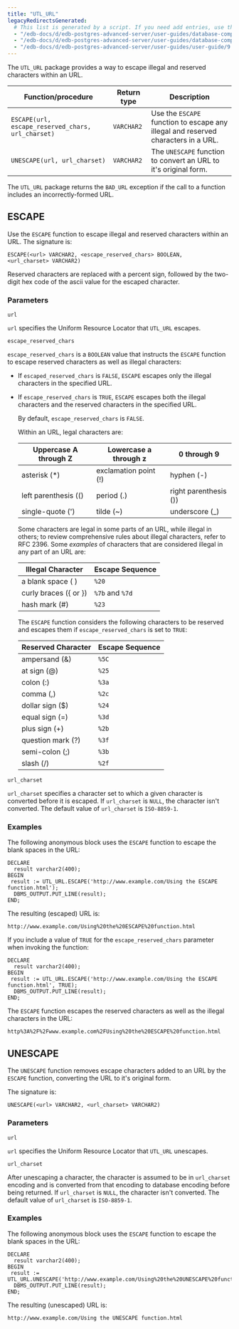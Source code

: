 ```yaml
---
title: "UTL_URL"
legacyRedirectsGenerated:
  # This list is generated by a script. If you need add entries, use the `legacyRedirects` key.
  - "/edb-docs/d/edb-postgres-advanced-server/user-guides/database-compatibility-for-oracle-developers-built-in-package-guide/9.6/Database_Compatibility_for_Oracle_Developers_Built-in_Package_Guide.1.38.html"
  - "/edb-docs/d/edb-postgres-advanced-server/user-guides/database-compatibility-for-oracle-developers-guide/9.5/Database_Compatibility_for_Oracle_Developers_Guide.1.211.html"
  - "/edb-docs/d/edb-postgres-advanced-server/user-guides/user-guide/9.5/EDB_Postgres_Enterprise_Guide.1.169.html"
---
```


The `UTL_URL` package provides a way to escape illegal and reserved characters within an URL.

| Function/procedure                                | Return type | Description                                                                       |
| ------------------------------------------------- | ----------- | --------------------------------------------------------------------------------- |
| `ESCAPE(url, escape_reserved_chars, url_charset)` | `VARCHAR2`  | Use the `ESCAPE` function to escape any illegal and reserved characters in a URL. |
| `UNESCAPE(url, url_charset)`                      | `VARCHAR2`  | The `UNESCAPE` function to convert an URL to it's original form.                  |

The `UTL_URL` package returns the `BAD_URL` exception if the call to a function includes an incorrectly-formed URL.

## ESCAPE

Use the `ESCAPE` function to escape illegal and reserved characters within an URL. The signature is:

```text
ESCAPE(<url> VARCHAR2, <escape_reserved_chars> BOOLEAN,
<url_charset> VARCHAR2)
```

Reserved characters are replaced with a percent sign, followed by the two-digit hex code of the ascii value for the escaped character.

### Parameters

`url`

 `url` specifies the Uniform Resource Locator that `UTL_URL` escapes.

`escape_reserved_chars`

 `escape_reserved_chars` is a `BOOLEAN` value that instructs the `ESCAPE` function to escape reserved characters as well as illegal characters:

-   If `escaped_reserved_chars` is `FALSE`, `ESCAPE` escapes only the illegal characters in the specified URL.
-   If `escape_reserved_chars` is `TRUE`, `ESCAPE` escapes both the illegal characters and the reserved characters in the specified URL.

    By default, `escape_reserved_chars` is `FALSE`.

    Within an URL, legal characters are:

    | Uppercase A through Z | Lowercase a through z | 0 through 9           |
    | --------------------- | --------------------- | --------------------- |
    | asterisk (\*)         | exclamation point (!) | hyphen (-)            |
    | left parenthesis (()  | period (.)            | right parenthesis ()) |
    | single-quote (')      | tilde (~)             | underscore (\_)       |

    Some characters are legal in some parts of an URL, while illegal in others; to review comprehensive rules about illegal characters, refer to RFC 2396. Some *examples* of characters that are considered illegal in any part of an URL are:

    | Illegal Character     | Escape Sequence |
    | --------------------- | --------------- |
    | a blank space ( )     | `%20`           |
    | curly braces ({ or }) | `%7b` and `%7d` |
    | hash mark (#)         | `%23`           |

    The `ESCAPE` function considers the following characters to be reserved and escapes them if `escape_reserved_chars` is set to `TRUE`:

    | Reserved Character | Escape Sequence |
    | ------------------ | --------------- |
    | ampersand (&)      | `%5C`           |
    | at sign (@)        | `%25`           |
    | colon (:)          | `%3a`           |
    | comma (,)          | `%2c`           |
    | dollar sign ($)    | `%24`           |
    | equal sign (=)     | `%3d`           |
    | plus sign (+)      | `%2b`           |
    | question mark (?)  | `%3f`           |
    | semi-colon (;)     | `%3b`           |
    | slash (/)          | `%2f`           |

`url_charset`

 `url_charset` specifies a character set to which a given character is converted before it is escaped. If `url_charset` is `NULL`, the character isn't converted. The default value of `url_charset` is `ISO-8859-1`.

### Examples

The following anonymous block uses the `ESCAPE` function to escape the blank spaces in the URL:

```text
DECLARE
  result varchar2(400);
BEGIN
 result := UTL_URL.ESCAPE('http://www.example.com/Using the ESCAPE
function.html');
  DBMS_OUTPUT.PUT_LINE(result);
END;
```

The resulting (escaped) URL is:

```text
http://www.example.com/Using%20the%20ESCAPE%20function.html
```

If you include a value of `TRUE` for the `escape_reserved_chars` parameter when invoking the function:

```text
DECLARE
  result varchar2(400);
BEGIN
 result := UTL_URL.ESCAPE('http://www.example.com/Using the ESCAPE
function.html', TRUE);
  DBMS_OUTPUT.PUT_LINE(result);
END;
```

The `ESCAPE` function escapes the reserved characters as well as the illegal characters in the URL:

```text
http%3A%2F%2Fwww.example.com%2FUsing%20the%20ESCAPE%20function.html
```

## UNESCAPE

The `UNESCAPE` function removes escape characters added to an URL by the `ESCAPE` function, converting the URL to it's original form.

The signature is:

```text
UNESCAPE(<url> VARCHAR2, <url_charset> VARCHAR2)
```

### Parameters

`url`

 `url` specifies the Uniform Resource Locator that `UTL_URL` unescapes.

`url_charset`

 After unescaping a character, the character is assumed to be in `url_charset` encoding and is converted from that encoding to database encoding before being returned. If `url_charset` is `NULL`, the character isn't converted. The default value of `url_charset` is `ISO-8859-1`.

### Examples

The following anonymous block uses the `ESCAPE` function to escape the blank spaces in the URL:

```text
DECLARE
  result varchar2(400);
BEGIN
 result := 
UTL_URL.UNESCAPE('http://www.example.com/Using%20the%20UNESCAPE%20function.html');
  DBMS_OUTPUT.PUT_LINE(result);
END;
```

The resulting (unescaped) URL is:

```text
http://www.example.com/Using the UNESCAPE function.html
```
